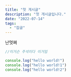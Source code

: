 ```yaml
---
title: "첫 게시글"
description: "첫 개시글입니다."
date: "2022-07-14"
tags:
  - "잡글"
---
```


난멋쪄

```js
//이거슨 주석이다 이거임

console.log("hello world!")
console.log("hello world!1")
console.log("hello world!2")
```

